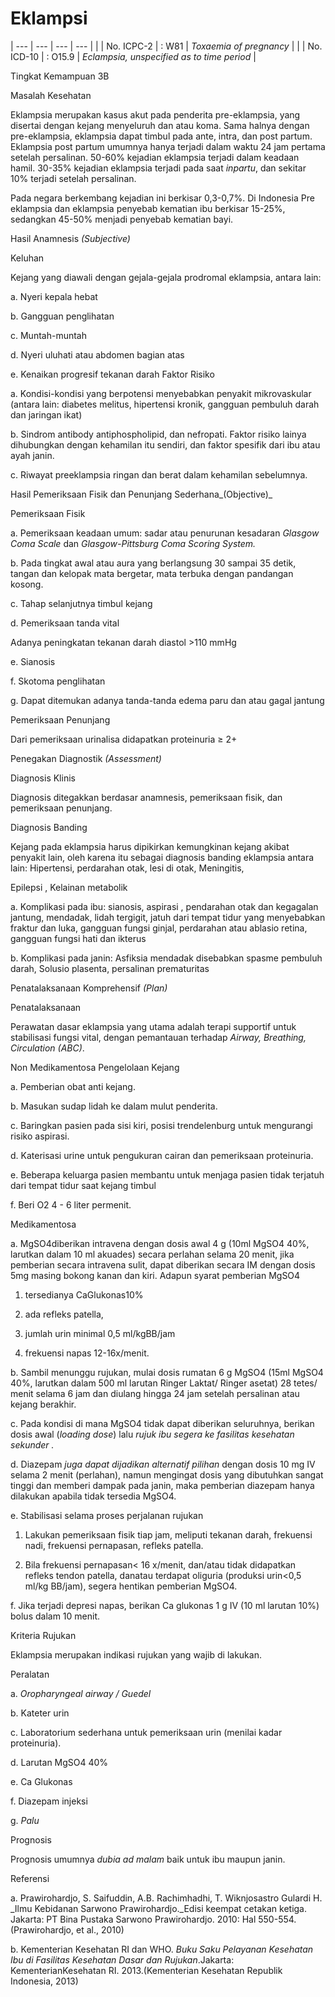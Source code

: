 # Eklampsi
| --- | --- | --- | --- |
| | No. ICPC-2 | : W81 | _Toxaemia of pregnancy_ |
| | No. ICD-10 | : O15.9 | _Eclampsia, unspecified as to time period_ |

Tingkat Kemampuan 3B

Masalah Kesehatan

Eklampsia merupakan kasus akut pada penderita pre-eklampsia, yang disertai dengan kejang menyeluruh dan atau koma. Sama halnya dengan pre-eklampsia, eklampsia dapat timbul pada ante, intra, dan post partum. Eklampsia post partum umumnya hanya terjadi dalam waktu 24 jam pertama setelah persalinan. 50-60% kejadian eklampsia terjadi dalam keadaan hamil. 30-35% kejadian eklampsia terjadi pada saat _inpartu_, dan sekitar 10% terjadi setelah persalinan.

 

Pada negara berkembang kejadian ini berkisar 0,3-0,7%. Di Indonesia Pre eklampsia dan eklampsia penyebab kematian ibu berkisar 15-25%, sedangkan 45-50% menjadi penyebab kematian bayi.

Hasil Anamnesis _(Subjective)_

Keluhan

Kejang yang diawali dengan gejala-gejala prodromal eklampsia, antara lain:

a. Nyeri kepala hebat

b. Gangguan penglihatan

c. Muntah-muntah

d. Nyeri uluhati atau abdomen bagian atas

e. Kenaikan progresif tekanan darah Faktor Risiko

a. Kondisi-kondisi yang berpotensi menyebabkan penyakit mikrovaskular (antara lain: diabetes melitus, hipertensi kronik, gangguan pembuluh darah dan jaringan ikat)

b. Sindrom antibody antiphospholipid, dan nefropati. Faktor risiko lainya dihubungkan dengan kehamilan itu sendiri, dan faktor spesifik dari ibu atau ayah janin.

c. Riwayat preeklampsia ringan dan berat dalam kehamilan sebelumnya.

Hasil Pemeriksaan Fisik dan Penunjang Sederhana_(Objective)_

Pemeriksaan Fisik

a. Pemeriksaan keadaan umum: sadar atau penurunan kesadaran _Glasgow Coma Scale_ dan _Glasgow-Pittsburg Coma Scoring System._

b. Pada tingkat awal atau aura yang berlangsung 30 sampai 35 detik, tangan dan kelopak mata bergetar, mata terbuka dengan pandangan kosong.

c. Tahap selanjutnya timbul kejang

d. Pemeriksaan tanda vital

Adanya peningkatan tekanan darah diastol >110 mmHg

e. Sianosis

f. Skotoma penglihatan

 

g. Dapat ditemukan adanya tanda-tanda edema paru dan atau gagal jantung

Pemeriksaan Penunjang

Dari pemeriksaan urinalisa didapatkan proteinuria ≥ 2+

Penegakan Diagnostik _(Assessment)_

Diagnosis Klinis

Diagnosis ditegakkan berdasar anamnesis, pemeriksaan fisik, dan pemeriksaan penunjang.

Diagnosis Banding

Kejang pada eklampsia harus dipikirkan kemungkinan kejang akibat penyakit lain, oleh karena itu sebagai diagnosis banding eklampsia antara lain: Hipertensi, perdarahan otak, lesi di otak, Meningitis,

Epilepsi , Kelainan metabolik

a. Komplikasi pada ibu: sianosis, aspirasi , pendarahan otak dan kegagalan jantung, mendadak, lidah tergigit, jatuh dari tempat tidur yang menyebabkan fraktur dan luka, gangguan fungsi ginjal, perdarahan atau ablasio retina, gangguan fungsi hati dan ikterus

b. Komplikasi pada janin: Asfiksia mendadak disebabkan spasme pembuluh darah, Solusio plasenta, persalinan prematuritas

Penatalaksanaan Komprehensif _(Plan)_

Penatalaksanaan

Perawatan dasar eklampsia yang utama adalah terapi supportif untuk stabilisasi fungsi vital, dengan pemantauan terhadap _Airway, Breathing, Circulation (ABC)_.

Non Medikamentosa Pengelolaan Kejang

a. Pemberian obat anti kejang.

b. Masukan sudap lidah ke dalam mulut penderita.

c. Baringkan pasien pada sisi kiri, posisi trendelenburg untuk mengurangi risiko aspirasi.

d. Katerisasi urine untuk pengukuran cairan dan pemeriksaan proteinuria.

e. Beberapa keluarga pasien membantu untuk menjaga pasien tidak terjatuh dari tempat tidur saat kejang timbul

 

f. Beri O2 4 - 6 liter permenit.

Medikamentosa

a. MgSO4diberikan intravena dengan dosis awal 4 g (10ml MgSO4 40%, larutkan dalam 10 ml akuades) secara perlahan selama 20 menit, jika pemberian secara intravena sulit, dapat diberikan secara IM dengan dosis 5mg masing bokong kanan dan kiri. Adapun syarat pemberian MgSO4

1) tersedianya CaGlukonas10%

2) ada refleks patella,

3) jumlah urin minimal 0,5 ml/kgBB/jam

4) frekuensi napas 12-16x/menit.

b. Sambil menunggu rujukan, mulai dosis rumatan 6 g MgSO4 (15ml MgSO4 40%, larutkan dalam 500 ml larutan Ringer Laktat/ Ringer asetat) 28 tetes/ menit selama 6 jam dan diulang hingga 24 jam setelah persalinan atau kejang berakhir.

c. Pada kondisi di mana MgSO4 tidak dapat diberikan seluruhnya, berikan dosis awal (_loading dose_) lalu _rujuk ibu segera ke fasilitas kesehatan sekunder ._

d. Diazepam _juga dapat dijadikan alternatif pilihan_ dengan dosis 10 mg IV selama 2 menit (perlahan), namun mengingat dosis yang dibutuhkan sangat tinggi dan memberi dampak pada janin, maka pemberian diazepam hanya dilakukan apabila tidak tersedia MgSO4.

e. Stabilisasi selama proses perjalanan rujukan

1) Lakukan pemeriksaan fisik tiap jam, meliputi tekanan darah, frekuensi nadi, frekuensi pernapasan, refleks patella.

2) Bila frekuensi pernapasan\< 16 x/menit, dan/atau tidak didapatkan refleks tendon patella, danatau terdapat oliguria (produksi urin\<0,5 ml/kg BB/jam), segera hentikan pemberian MgSO4.

f. Jika terjadi depresi napas, berikan Ca glukonas 1 g IV (10 ml larutan 10%) bolus dalam 10 menit.

Kriteria Rujukan

Eklampsia merupakan indikasi rujukan yang wajib di lakukan.

 

Peralatan

a. _Oropharyngeal airway / Guedel_

b. Kateter urin

c. Laboratorium sederhana untuk pemeriksaan urin (menilai kadar proteinuria).

d. Larutan MgSO4 40%

e. Ca Glukonas

f. Diazepam injeksi

g. _Palu_

Prognosis

Prognosis umumnya _dubia ad malam_ baik untuk ibu maupun janin.

Referensi

a. Prawirohardjo, S. Saifuddin, A.B. Rachimhadhi, T. Wiknjosastro Gulardi H. _Ilmu Kebidanan Sarwono Prawirohardjo._Edisi keempat cetakan ketiga. Jakarta: PT Bina Pustaka Sarwono Prawirohardjo. 2010: Hal 550-554.(Prawirohardjo, et al., 2010)

b. Kementerian Kesehatan RI dan WHO. _Buku Saku Pelayanan Kesehatan Ibu di Fasilitas Kesehatan Dasar dan Rujukan_.Jakarta: KementerianKesehatan RI. 2013.(Kementerian Kesehatan Republik Indonesia, 2013)
